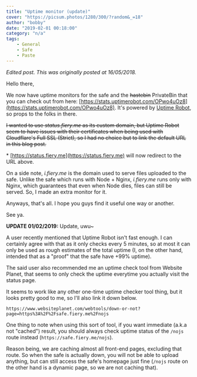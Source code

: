 ```yaml
---
title: "Uptime monitor (update)"
cover: "https://picsum.photos/1280/300/?random&_=18"
author: "bobby"
date: "2019-02-01 00:18:00"
category: "n/a"
tags:
    - General
    - Safe
    - Paste
---
```

*Edited post. This was originally posted at 16/05/2018.*

Hello there,

We now have uptime monitors for the safe and the ~~hastebin~~ PrivateBin that you can check out from here: [https://stats.uptimerobot.com/OPwo4uOz8](https://stats.uptimerobot.com/OPwo4uOz8). It's powered by [Uptime Robot](https://uptimerobot.com/), so props to the folks in there.

~~I wanted to use *status.fiery.me* as its custom domain, but Uptime Robot seem to have issues with their certificates when being used with Cloudflare's Full SSL (Strict), so I had no choice but to link the default URL in this blog post.~~

\* [https://status.fiery.me](https://status.fiery.me) will now redirect to the URL above.

On a side note, *i.fiery.me* is the domain used to serve files uploaded to the safe. Unlike the safe which runs with Node + Nginx, *i.fiery.me* runs only with Nginx, which guarantees that even when Node dies, files can still be served. So, I made an extra monitor for it.

Anyways, that's all. I hope you guys find it useful one way or another.

See ya.

**UPDATE 01/02/2019:** Update, uwu~

A user recently mentioned that Uptime Robot isn't fast enough. I can certainly agree with that as it only checks every 5 minutes, so at most it can only be used as rough estimates of the total uptime (I, on the other hand, intended that as a "proof" that the safe have +99% uptime).

The said user also recommended me an uptime check tool from Website Planet, that seems to only check the uptime everytime you actually visit the status page.

It seems to work like any other one-time uptime checker tool thing, but it looks pretty good to me, so I'll also link it down below.

`https://www.websiteplanet.com/webtools/down-or-not?page=https%3A%2F%2Fsafe.fiery.me%2Fnojs`

One thing to note when using this sort of tool, if you want immediate (a.k.a not "cached") result, you should always check uptime status of the `/nojs` route instead (`https://safe.fiery.me/nojs`).

Reason being, we are caching almost all front-end pages, excluding that route. So when the safe is actually down, you will not be able to upload anything, but can still access the safe's homepage just fine (`/nojs` route on the other hand is a dynamic page, so we are not caching that).
